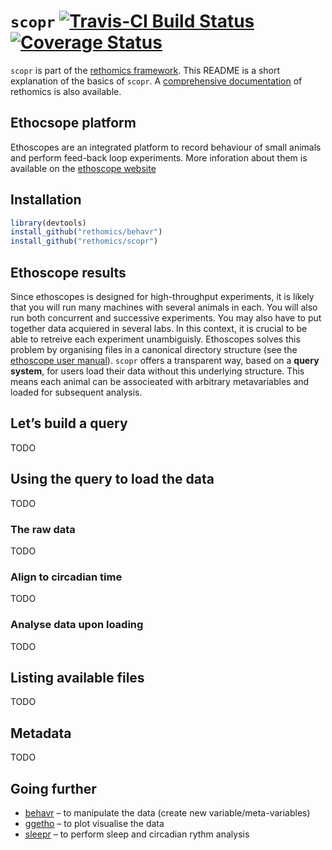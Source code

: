 # `scopr` [![Travis-CI Build Status](https://travis-ci.org/rethomics/scopr.svg?branch=master)](https://travis-ci.org/rethomics/scopr)[![Coverage Status](https://img.shields.io/codecov/c/github/rethomics/scopr/master.svg)](https://codecov.io/github/scopr/behavr?branch=master)

<!-- [![AppVeyor Build Status](https://ci.appveyor.com/api/projects/status/github/tidyverse/hms?branch=master&svg=true)](https://ci.appveyor.com/project/tidyverse/hms)  -->

<!-- [![Coverage Status](https://img.shields.io/codecov/c/github/tidyverse/hms/master.svg)](https://codecov.io/github/tidyverse/hms?branch=master) [![CRAN_Status_Badge](http://www.r-pkg.org/badges/version/hms)](https://cran.r-project.org/package=hms) -->

`scopr` is part of the [rethomics framework](todo.html).
This README is a short explanation of the basics of `scopr`.
A [comprehensive documentation](todo.html) of rethomics is also available.

## Ethocsope platform
Ethoscopes are an integrated platform to record behaviour of small animals and perform feed-back loop experiments. More inforation about them is available on the [ethoscope website](http://gilestrolab.github.io/ethoscope/)


## Installation

```r
library(devtools)
install_github("rethomics/behavr")
install_github("rethomics/scopr")
```


## Ethoscope results

Since ethoscopes is designed for high-throughput experiments, it is likely that you will run many machines with several animals in each. You will also run both concurrent and successive experiments.
You may also have to put together data acquiered in several labs.
In this context, it is crucial to be able to retreive each experiment unambiguisly.
Ethoscopes solves this problem by organising files in a canonical directory structure (see the [ethoscope user manual](https://qgeissmann.gitbooks.io/ethoscope-manual/content/administration-and-maintenance/backing-up-data.html)). 
`scopr` offers a transparent way, based on a **query system**, for users load their data without this underlying structure. This means each animal can be associeated with arbitrary metavariables and loaded for subsequent analysis.

## Let's build a query

TODO

## Using the query to load the data

TODO

### The raw data

TODO

### Align to circadian time

TODO

### Analyse data upon loading

TODO

## Listing available files

TODO

## Metadata

TODO

## Going further

* [behavr](https://github.com/rethomics/behavr) -- to manipulate the data (create new variable/meta-variables)
* [ggetho](https://github.com/rethomics/ggetho) -- to plot visualise the data
* [sleepr](https://github.com/rethomics/sleepr) -- to perform sleep and circadian rythm analysis

